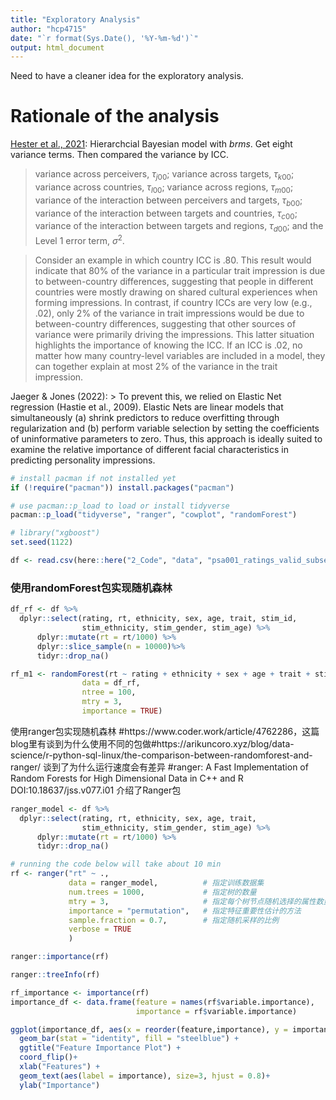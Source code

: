 ```yaml
---
title: "Exploratory Analysis"
author: "hcp4715"
date: "`r format(Sys.Date(), '%Y-%m-%d')`"
output: html_document
---
```


Need to have a cleaner idea for the exploratory analysis.

# Rationale of the analysis

[Hester et al., 2021](https://doi.org/10.1177/09567976211019950): Hierarchcial Bayesian model with *brms*. Get eight variance terms. Then compared the variance by ICC.

> variance across perceivers, $\tau_{j00}$; variance across targets, $\tau_{k00}$; variance across countries, $\tau_{l00}$; variance across regions, $\tau_{m00}$; variance of the interaction between perceivers and targets, $\tau_{b00}$; variance of the interaction between targets and countries, $\tau_{c00}$; variance of the interaction between targets and regions, $\tau_{d00}$; and the Level 1 error term, $\sigma^2$.

<!-- the text below in a quote-->

>Consider an example in which country ICC is .80. This result would indicate that 80% of the variance in a particular trait impression is due to between-country differences, suggesting that people in different countries were mostly drawing on shared cultural experiences when forming impressions. In contrast, if country ICCs are very low (e.g., .02), only 2% of the variance in trait impressions would be due to between-country differences, suggesting that other sources of variance were primarily driving the impressions. This latter situation highlights the importance of knowing the ICC. If an ICC is .02, no matter how many country-level variables are included in a model, they can together explain at most 2% of the variance in the trait impression.

Jaeger & Jones (2022):
> To prevent this, we relied on Elastic Net regression (Hastie et al., 2009). Elastic Nets are linear models that simultaneously (a) shrink predictors to reduce overfitting through regularization and (b) perform variable selection by setting the coefficients of uninformative parameters to zero. Thus, this approach is ideally suited to examine the relative importance of different facial characteristics in predicting personality impressions.

```r
# install pacman if not installed yet
if (!require("pacman")) install.packages("pacman")

# use pacman::p_load to load or install tidyverse
pacman::p_load("tidyverse", "ranger", "cowplot", "randomForest")

# library("xgboost")
set.seed(1122)
```

```r
df <- read.csv(here::here("2_Code", "data", "psa001_ratings_valid_subset.csv"))
```

### 使用randomForest包实现随机森林

```r
df_rf <- df %>% 
  dplyr::select(rating, rt, ethnicity, sex, age, trait, stim_id,
                stim_ethnicity, stim_gender, stim_age) %>%
      dplyr::mutate(rt = rt/1000) %>%
      dplyr::slice_sample(n = 10000)%>%
      tidyr::drop_na()

rf_m1 <- randomForest(rt ~ rating + ethnicity + sex + age + trait + stim_ethnicity + stim_gender + stim_age + stim_id, 
                data = df_rf, 
                ntree = 100, 
                mtry = 3, 
                importance = TRUE)

```

使用ranger包实现随机森林
#https://www.coder.work/article/4762286，这篇blog里有谈到为什么使用不同的包做#https://arikuncoro.xyz/blog/data-science/r-python-sql-linux/the-comparison-between-randomforest-and-ranger/ 谈到了为什么运行速度会有差异
#ranger: A Fast Implementation of Random Forests for High Dimensional Data in C++ and R DOI:10.18637/jss.v077.i01 介绍了Ranger包
```r
ranger_model <- df %>% 
  dplyr::select(rating, rt, ethnicity, sex, age, trait, 
                stim_ethnicity, stim_gender, stim_age) %>%
      dplyr::mutate(rt = rt/1000) %>%
      tidyr::drop_na()

# running the code below will take about 10 min
rf <- ranger("rt" ~ .,
             data = ranger_model,          # 指定训练数据集
             num.trees = 1000,             # 指定树的数量
             mtry = 3,                     # 指定每个树节点随机选择的属性数量
             importance = "permutation",   # 指定特征重要性估计的方法
             sample.fraction = 0.7,        # 指定随机采样的比例
             verbose = TRUE
             )

ranger::importance(rf)

ranger::treeInfo(rf)
```

```r
rf_importance <- importance(rf)
importance_df <- data.frame(feature = names(rf$variable.importance),
                            importance = rf$variable.importance)

ggplot(importance_df, aes(x = reorder(feature,importance), y = importance)) +
  geom_bar(stat = "identity", fill = "steelblue") +
  ggtitle("Feature Importance Plot") +
  coord_flip()+
  xlab("Features") +
  geom_text(aes(label = importance), size=3, hjust = 0.8)+
  ylab("Importance")
```
